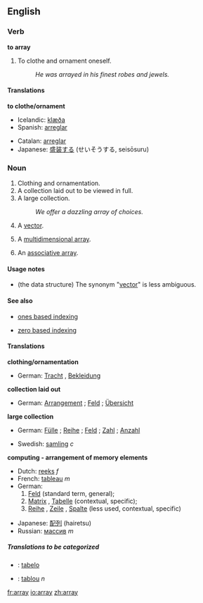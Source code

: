 ==English==

===Verb===
'''to array'''

#<!--DefA--> To clothe and ornament oneself.
#: ''He was arrayed in his finest robes and jewels.''

====Translations====
'''to clothe/ornament'''
{{top}}
*Icelandic: [[klæða]]
*Spanish: [[arreglar]]
{{mid}}
*Catalan: [[arreglar]]
*Japanese: [[盛装する]] (せいそうする, seisōsuru)
{{bottom}}

===Noun===
{{en-noun-reg}}

#<!--DefB--> Clothing and ornamentation.
#<!--DefC--> A collection laid out to be viewed in full.
#<!--DefD--> A large collection.
#: ''We offer a dazzling array of choices.''
#<!--DefE--> {{complang}} A [[vector]].
#{{complang}} A [[multidimensional array]].
# {{computing}} An [[associative array]].

====Usage notes====

* {{complang}} (the data structure)  The synonym "[[vector]]" is less ambiguous.

====See also====
* {{computing}} [[ones based indexing]]
* {{computing}} [[zero based indexing]]

====Translations====
<!--DefB-->'''clothing/ornamentation'''
{{top}}
*German: [[Tracht]] {{f}}, [[Bekleidung]] {{f}}
{{mid}}
{{bottom}}

<!--DefC-->'''collection laid out'''
{{top}}
*German: [[Arrangement]] {{n}}; [[Feld]] {{n}}; [[Übersicht]] {{f}}
{{mid}}
{{bottom}}

<!--DefD-->'''large collection'''
{{top}}
*German: [[Fülle]] {{f}}; [[Reihe]] {{f}}; [[Feld]] {{n}}; [[Zahl]] {{f}}; [[Anzahl]] {{f}}
{{mid}}
*Swedish: [[samling]] ''c''
{{bottom}}

<!--DefE-->'''computing - arrangement of memory elements'''
{{top}}
*Dutch: [[reeks]] ''f''
*French: [[tableau]] ''m''
*German:
*#[[Feld]] {{n}} (standard term, general);
*#[[Matrix]] {{f}}, [[Tabelle]] {{f}} (contextual, specific);
*#[[Reihe]] {{f}}, [[Zeile]] {{f}}, [[Spalte]] {{f}} (less used, contextual, specific)
{{mid}}
*Japanese: [[配列]] (hairetsu)
*Russian: [[массив]] ''m''
{{bottom}}

=====Translations to be categorized=====
{{checktrans}}
<!--Remove this section once all of the translations below have been moved into the tables above.-->
*{{ttbc|Ido|[[Ido]]}}: [[tabelo]]
*{{ttbc|Romanian}}: [[tablou]] ''n''

[[fr:array]]
[[io:array]]
[[zh:array]]